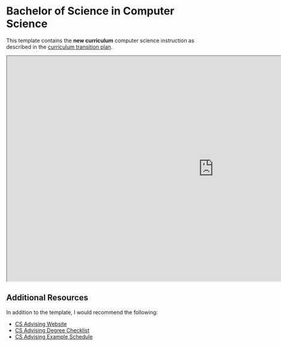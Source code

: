 
# Bachelor of Science in Computer Science

This template contains the **new curriculum** computer science instruction as described in the [curriculum transition plan]().

<Bleed full>
<iframe width="1100" height="600" src="https://docs.google.com/spreadsheets/d/1iZlybDljTmrgzpiDR6iEM8QYMJTW9-APTc1m_ItCBdQ/edit?usp=sharing"></iframe>
</Bleed>

## Additional Resources

In addition to the template, I would recommend the following:
- [CS Advising Website](https://uvacsadvising.org)
- [CS Advising Degree Checklist](https://uvacsadvising.org/materials/uva-bscs-checklist.pdf)
- [CS Advising Example Schedule](https://uvacsadvising.org/materials/bscs-example-schedule.pdf)